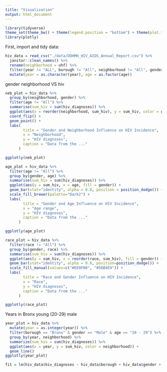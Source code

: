 ```yaml
---
title: "Visualization"
output: html_document
---
```


```r
library(tidyverse)
theme_set(theme_bw() + theme(legend.position = "bottom") + theme(plot.title = element_text(hjust = 0.5)))
library(plotly)
```

First, import and tidy data:

```r
hiv_data = read_csv("./data/DOHMH_HIV_AIDS_Annual_Report.csv") %>% 
  janitor::clean_names() %>% 
  rename(neighborhood = uhf) %>% 
  filter(year != "ALL", borough != "All", neighborhood != "All", gender != "All") %>% 
  mutate(year = as.character(year), age = as.factor(age))
```

gender neighborhood VS hiv

```r
neb_plot = hiv_data %>% 
  group_by(neighborhood, gender) %>% 
  filter(age != "All") %>%
  summarise(sum_hiv = sum(hiv_diagnoses)) %>% 
  ggplot(aes(x = reorder(neighborhood, sum_hiv), y = sum_hiv, color = gender)) + 
  coord_flip() +
  geom_point() +
  labs(
        title = "Gender and Neighborhood Influence on HIV Incidence",
        x = "Neighborhood",
        y = "HIV diagnoses",
        caption = "Data from the ..."
      )

ggplotly(neb_plot)
```

```r
age_plot = hiv_data %>% 
  filter(age != "All") %>% 
  group_by(gender, age) %>% 
  summarise(sum_hiv = sum(hiv_diagnoses)) %>% 
  ggplot(aes(y = sum_hiv, x = age, fill = gender)) + 
  geom_bar(stat="identity", alpha = 0.8, position = position_dodge()) +
  scale_fill_brewer(palette="Dark2") +
  labs(
        title = "Gender and Age Influence on HIV Incidence",
        x = "Age range",
        y = "HIV diagnoses",
        caption = "Data from the ..."
      ) 

ggplotly(age_plot)
```

```r
race_plot = hiv_data %>% 
  filter(race != "All") %>% 
  group_by(gender, race) %>% 
  summarise(sum_hiv = sum(hiv_diagnoses)) %>% 
  ggplot(aes(y = sum_hiv, x = reorder(race, sum_hiv), fill = gender)) + 
  geom_bar(stat="identity", alpha = 0.8, position=position_dodge()) +
  scale_fill_manual(values=c("#E69F00", "#56B4E9")) +
  labs(
        title = "Race and Gender Influence on HIV Incidence",
        x = "Race",
        y = "HIV diagnoses",
        caption = "Data from the ..."
      ) 

ggplotly(race_plot)
```

Years in Bronx young (20-29) male

```r
year_plot = hiv_data %>% 
  mutate(year = as.integer(year)) %>% 
  filter(borough == "Bronx" & gender == "Male" & age == "20 - 29") %>% 
  group_by(year, neighborhood) %>% 
  summarize(sum_hiv = sum(hiv_diagnoses)) %>% 
  ggplot(aes(x = year, y = sum_hiv, color = neighborhood)) +
  geom_line()
ggplotly(year_plot)
```

```r

fit = lm(hiv_data$hiv_diagnoses ~ hiv_data$borough + hiv_data$gender + hiv_data$age)
```

